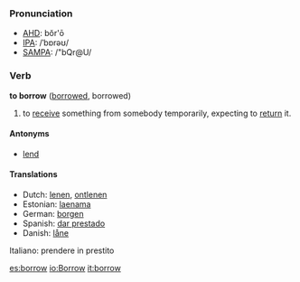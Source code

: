 === Pronunciation ===
*[[w:AHD|AHD]]: bŏr'ō
*[[w:IPA|IPA]]: /ˈbɒrəʊ/
*[[w:SAMPA|SAMPA]]: /"bQr@U/

=== Verb ===
'''to borrow''' ([[borrowed]], borrowed)

# to [[receive]] something from somebody temporarily, expecting to [[return]] it.

==== Antonyms ====
*[[lend]]

==== Translations ====
*Dutch: [[lenen]], [[ontlenen]]
*Estonian: [[laenama]]
*German: [[borgen]]
*Spanish: [[dar prestado]]
*Danish: [[låne]]
Italiano: prendere in prestito

[[es:borrow]]
[[io:Borrow]]
[[it:borrow]]
